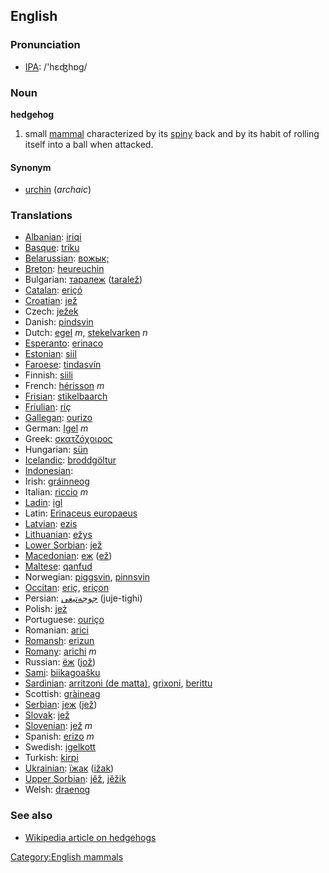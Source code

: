 ==English==
=== Pronunciation ===
*[[w:IPA|IPA]]: /'hɛʤhɒg/

=== Noun ===
'''hedgehog'''

# small [[mammal]] characterized by its [[spiny]] back and by its habit of rolling itself into a ball when attacked.

====Synonym====
*[[urchin]] (''archaic'')

=== Translations ===
*[[Albanian]]: [[iriqi]]
*[[Basque]]: [[triku]]
*[[Belarussian]]: [[вожык;]]
*[[Breton]]: [[heureuchin]]
*Bulgarian: [[таралеж]] ([[taralež]])
*[[Catalan]]: [[eriçó]]
*[[Croatian]]: [[jež]]
*Czech: [[ježek]]
*Danish: [[pindsvin]]
*Dutch: [[egel]] ''m'', [[stekelvarken]] ''n''
*[[Esperanto]]: [[erinaco]]
*[[Estonian]]: [[siil]]
*[[Faroese]]: [[tindasvín]]
*Finnish: [[siili]]
*French: [[hérisson]] ''m''
*[[Frisian]]: [[stikelbaarch]]
*[[Friulian]]: [[riç]]
*[[Gallegan]]: [[ourizo]]
*German: [[Igel]] ''m''
*Greek: [[σκατζόχοιρος]] '' ''
*Hungarian: [[sün]]
*[[Icelandic]]: [[broddgöltur]]
*[[Indonesian]]: [[]]
*Irish: [[gráinneog]]
*Italian: [[riccio]] ''m''
*[[Ladin]]: [[igl]]
*Latin: [[Erinaceus europaeus]] '' ''
*[[Latvian]]: [[ezis]]
*[[Lithuanian]]: [[ežys]]
*[[Lower Sorbian]]: [[jež]]
*[[Macedonian]]: [[еж]] ([[ež]])
*[[Maltese]]: [[qanfud]]
*Norwegian: [[piggsvin]], [[pinnsvin]]
*[[Occitan]]: [[eriç]], [[eriçon]]
*Persian: [[جوجه‌تیغی]] (juje-tighi)
*Polish: [[jeż]] '' ''
*Portuguese: [[ouriço]]
*Romanian: [[arici]]
*[[Romansh]]: [[erizun]]
*[[Romany]]: [[arichi]] ''m''
*Russian: [[ёж]] ([[jož]]) '' ''
*[[Sami]]: [[biikagoašku]]
*[[Sardinian]]: [[arritzoni (de matta)]], [[grixoni]], [[berittu]]
*Scottish: [[gràineag]]
*[[Serbian]]: [[jеж]] ([[jež]])
*[[Slovak]]: [[jež]]
*[[Slovenian]]: [[jež]] ''m''
*Spanish: [[erizo]] ''m''
*Swedish: [[igelkott]]
*Turkish: [[kirpi]]
*[[Ukrainian]]: [[їжак]] ([[ižak]])
*[[Upper Sorbian]]: [[jěž]], [[jěžik]]
*Welsh: [[draenog]]

===See also===
*[[w:hedgehog|Wikipedia article on hedgehogs]]

[[Category:English mammals]]
